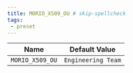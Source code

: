 ```yaml
---
title: MORIO_X509_OU # skip-spellcheck
tags:
 - preset
---
```





<!-- MORIO_AUTO_GENERATED_CONTENT_STARTS - Manual changes made below will be overwritten skip-spellcheck -->
| Name | Default Value |
|------|---------------|
| `MORIO_X509_OU` | `Engineering Team` |
<!-- MORIO_AUTO_GENERATED_CONTENT_ENDS - Manual changes made above will be overwritten skip-spellcheck -->

